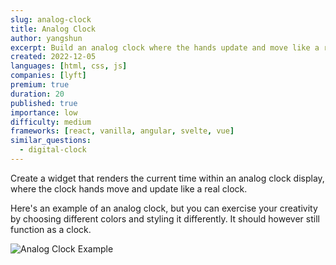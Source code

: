 ```yaml
---
slug: analog-clock
title: Analog Clock
author: yangshun
excerpt: Build an analog clock where the hands update and move like a real clock
created: 2022-12-05
languages: [html, css, js]
companies: [lyft]
premium: true
duration: 20
published: true
importance: low
difficulty: medium
frameworks: [react, vanilla, angular, svelte, vue]
similar_questions:
  - digital-clock
---
```


Create a widget that renders the current time within an analog clock display, where the clock hands move and update like a real clock.

Here's an example of an analog clock, but you can exercise your creativity by choosing different colors and styling it differently. It should however still function as a clock.

![Analog Clock Example](/img/questions/analog-clock/analog-clock-example.png)
